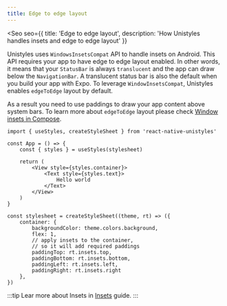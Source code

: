 ```yaml
---
title: Edge to edge layout
---
```



<Seo
    seo={{
        title: 'Edge to edge layout',
        description: 'How Unistyles handles insets and edge to edge layout'
    }}
>

<Badge label="Android" />
<Badge label="2.8.0" />

Unistyles uses `WindowsInsetsCompat` API to handle insets on Android. This API requires your app to have edge to edge layout enabled.
In other words, it means that your `StatusBar` is always `translucent` and the app can draw below the `NavigationBar`. A translucent status bar is also the default when you build your app with Expo. To leverage `WindowInsetsCompat`, Unistyles enables `edgeToEdge` layout by default.

As a result you need to use paddings to draw your app content above system bars. To learn more about `edgeToEdge` layout please check [Window insets in Compose](https://developer.android.com/develop/ui/compose/layouts/insets).

```tsx /rt.insets.*/
import { useStyles, createStyleSheet } from 'react-native-unistyles'

const App = () => {
    const { styles } = useStyles(stylesheet)

    return (
        <View style={styles.container}>
            <Text style={styles.text}>
                Hello world
            </Text>
        </View>
    )
}

const stylesheet = createStyleSheet((theme, rt) => ({
    container: {
        backgroundColor: theme.colors.background,
        flex: 1,
        // apply insets to the container,
        // so it will add required paddings
        paddingTop: rt.insets.top,
        paddingBottom: rt.insets.bottom,
        paddingLeft: rt.insets.left,
        paddingRight: rt.insets.right
    },
})
```

:::tip
Lear more about Insets in [Insets](/reference/dimensions#insets) guide.
:::

</Seo>
